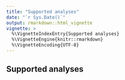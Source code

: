 ```yaml
---
title: "Supported analyses"
date: "`r Sys.Date()`"
output: rmarkdown::html_vignette
vignette: >
  %\VignetteIndexEntry{Supported analyses}
  %\VignetteEngine{knitr::rmarkdown}
  %\VignetteEncoding{UTF-8}
---
```


## Supported analyses

